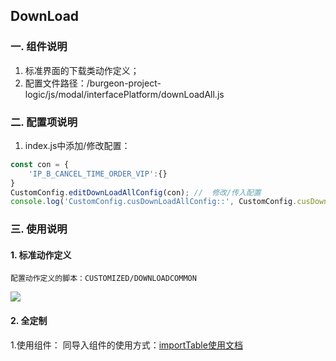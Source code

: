 
<Meta title="BASIC/DownLoad" />

<style>{`
	.subheading {
		font-weight: 900;
		font-size: 13px;
		line-height: 24px;
		margin: 40px 0 12px 0;
	}
`}</style>

<!-- # 安装

<div className="subheading">NPM 安装</div> -->

## DownLoad

### 一. 组件说明
1. 标准界面的下载类动作定义；
2. 配置文件路径：/burgeon-project-logic/js/modal/interfacePlatform/downLoadAll.js

### 二. 配置项说明
1. index.js中添加/修改配置：

```javascript
const con = {
	'IP_B_CANCEL_TIME_ORDER_VIP':{}
}
CustomConfig.editDownLoadAllConfig(con); //  修改/传入配置
console.log('CustomConfig.cusDownLoadAllConfig::', CustomConfig.cusDownLoadAllConfig);
```


### 三. 使用说明

#### 1. 标准动作定义
	配置动作定义的脚本：CUSTOMIZED/DOWNLOADCOMMON
![](http://arkshare-file.oss-cn-hangzhou.aliyuncs.com/arkshare-pro/arkdocs/markdown/1622427759677/down.png)

#### 2. 全定制

1.使用组件：
	同导入组件的使用方式：[importTable使用文档](http://knowledge.ark.burgeononline.com/repository#/entryComponents/2/749656/1/2061 "importTable使用文档")
